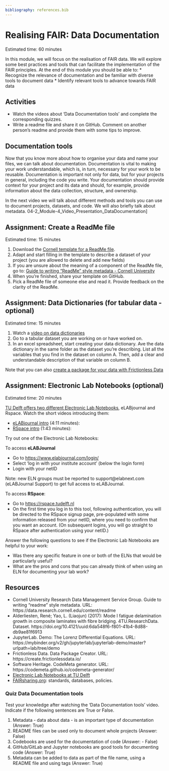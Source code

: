 ```yaml
---
bibliography: references.bib
---
```


# Realising FAIR: Data Documentation {#realisingFAIR2}
Estimated time: 60 minutes

In this module, we will focus on the realisation of FAIR data. 
We will explore some best practices and tools that can facilitate the implementation of the FAIR principles. 
At the end of this module you should be able to:
*	Recognize the relevance of documentation and be familiar with diverse tools to document data
*	Identify relevant tools to advance towards FAIR data 

## Activities 
*	Watch the videos about ‘Data Documentation tools’ and complete the corresponding quizzes.
* Write a readme file and share it on GitHub. Comment on another person's readme and provide them with some tips to improve. 

## Documentation tools 
Now that you know more about how to organise your data and name your files, we can talk about documentation. 
Documentation is vital to making your work understandable, which is, in turn, necessary for your work to be reusable.
Documentation is important not only for data, but for your projects in general, including the code you write. 
Your documentation should provide context for your project and its data and should, for example, provide information about the data collection, structure, and ownership.

In the next video we will talk about different methods and tools you can use to document projects, datasets, and code. We will also briefly talk about metadata.
 04-2_Module-4_Video_Presentation_DataDocumentation]
 
## Assignment: Create a ReadMe file 
 Estimated time: 15 minutes

1. Download the [Cornell template for a ReadMe file](https://cornell.app.box.com/v/ReadmeTemplate). 
2. Adapt and start filling in the template to describe a dataset of your project (you are allowed to delete and add new fields)
3. If you are unsure about the meaning of a component of the ReadMe file, go to: [Guide to writing "ReadMe" style metadata - Cornell University](https://data.research.cornell.edu/content/readme#best_practices)
4. When you're finished, share your template on GitHub. 
5. Pick a ReadMe file of someone else and read it. 
Provide feedback on the clarity of the ReadMe. 

## Assignment: Data Dictionaries (for tabular data - optional)
 Estimated time: 15 minutes
 
1. Watch a [video on data dictionaries](https://www.youtube.com/watch?v=Fe3i9qyqPjo)
2. Go to a tabular dataset you are working on or have worked on.
3. In an excel spreadsheet, start creating your data dictionary. 
Ave the data dictionary in the same folder as the dataset you're describing.
List all the variables that you find in the dataset on column A. 
Then, add a clear and understandable description of that variable on column B.

Note that you can also [create a package for your data with Frictionless Data](https://create.frictionlessdata.io)

## Assignment: Electronic Lab Notebooks (optional)
Estimated time: 20 minutes

[TU Delft offers two different Electronic Lab Notebooks](https://www.tudelft.nl/en/library/research-data-management/r/manage/electronic-lab-note
book), eLABjournal and Rspace. 
Watch the short videos introducing them:

* [eLABjournal intro](https://www.youtube.com/watch?v=ys4BKEWWnEc&feature=youtu.be) (4:11 minutes):
* [RSpace intro](https://www.youtube.com/watch?v=q2CEnZRC1_o&t=5s) (1:43 minutes):

Try out one of the Electronic Lab Notebooks: 

To access **eLABJournal**

* Go to [https://www.elabjournal.com/login/](https://www.elabjournal.com/login/)
* Select 'log in with your institute account'  (below the login form)
* Login with your netID

Note: new ELN groups must be reported to support@elabnext.com (eLABJournal Support) to get full access to eLABJournal.

To access **RSpace**:

* Go to [https://rspace.tudelft.nl](https://rspace.tudelft.nl)
* On the first time you log in to this tool, following authentication, you will be directed to the RSpace signup page, pre-populated with some information released from your netID, where you need to confirm that you want an account. (On subsequent logins, you will go straight to RSpace after authentication using your netID.)


Answer the following questions to see if the Electronic Lab Notebooks are helpful to your work: 

* Was there any specific feature in one or both of the ELNs that would be particularly useful?
* What are the pros and cons that you can already think of when using an ELN for documenting your lab work?



## Resources
*	Cornell University Research Data Management Service Group. Guide to writing “readme” style metadata. URL: https://data.research.cornell.edu/content/readme
*	Alderliesten, René; Yao, L. (Liaojun) (2017): Mode I fatigue delamination growth in composite laminates with fibre bridging. 4TU.ResearchData. Dataset. https://doi.org/10.4121/uuid:6da548f6-f801-41b4-8d88-db9ae81f6913
*	JupyterLab. Demo: The Lorenz Differential Equations. URL: https://mybinder.org/v2/gh/jupyterlab/jupyterlab-demo/master?urlpath=lab/tree/demo
*	Frictionless Data. Data Package Creator. URL: https://create.frictionlessdata.io/
*	Software Heritage. CodeMeta generator. URL: https://codemeta.github.io/codemeta-generator/
* [Electronic Lab Notebooks at TU Delft](https://www.tudelft.nl/en/library/research-data-management/r/manage/electronic-lab-notebook)
*	[FAIRsharing.org](https://fairsharing.org/): standards, databases, policies. 

### Quiz Data Documentation tools
Test your knowledge after watching the ‘Data Documentation tools’ video. Indicate if the following sentences are True or False.

1.	Metadata - data about data - is an important type of documentation (Answer: True)
2.	README files can be used only to document whole projects (Answer: False)
3.	Codebooks are used for the documentation of code (Answer: - False)
4.	GitHub/GitLab and Jupyter notebooks are good tools for documenting code (Answer: True)
5.	Metadata can be added to data as part of the file name, using a README file and using tags (Answer: True)